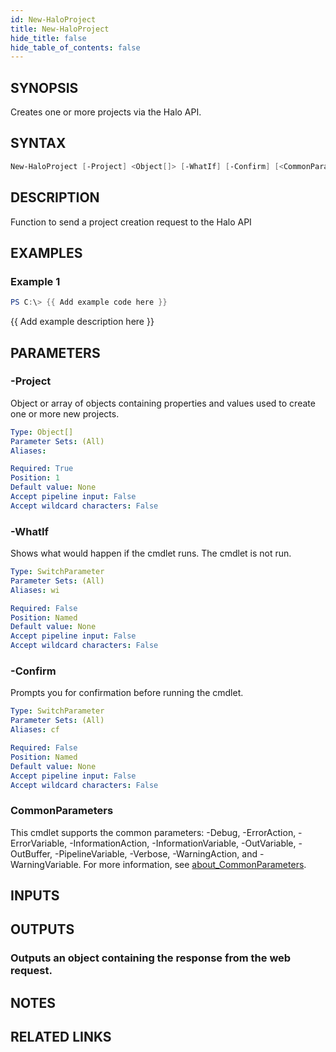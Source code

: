 ```yaml
---
id: New-HaloProject
title: New-HaloProject
hide_title: false
hide_table_of_contents: false
---
```


## SYNOPSIS

Creates one or more projects via the Halo API.

## SYNTAX

```powershell
New-HaloProject [-Project] <Object[]> [-WhatIf] [-Confirm] [<CommonParameters>]
```

## DESCRIPTION

Function to send a project creation request to the Halo API

## EXAMPLES

### Example 1

```powershell
PS C:\> {{ Add example code here }}
```

{{ Add example description here }}

## PARAMETERS

### -Project

Object or array of objects containing properties and values used to create one or more new projects.

```yaml
Type: Object[]
Parameter Sets: (All)
Aliases:

Required: True
Position: 1
Default value: None
Accept pipeline input: False
Accept wildcard characters: False
```

### -WhatIf

Shows what would happen if the cmdlet runs.
The cmdlet is not run.

```yaml
Type: SwitchParameter
Parameter Sets: (All)
Aliases: wi

Required: False
Position: Named
Default value: None
Accept pipeline input: False
Accept wildcard characters: False
```

### -Confirm

Prompts you for confirmation before running the cmdlet.

```yaml
Type: SwitchParameter
Parameter Sets: (All)
Aliases: cf

Required: False
Position: Named
Default value: None
Accept pipeline input: False
Accept wildcard characters: False
```

### CommonParameters

This cmdlet supports the common parameters: -Debug, -ErrorAction, -ErrorVariable, -InformationAction, -InformationVariable, -OutVariable, -OutBuffer, -PipelineVariable, -Verbose, -WarningAction, and -WarningVariable. For more information, see [about_CommonParameters](http://go.microsoft.com/fwlink/?LinkID=113216).

## INPUTS

## OUTPUTS

### Outputs an object containing the response from the web request.

## NOTES

## RELATED LINKS
